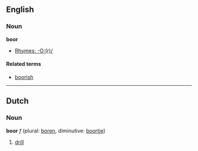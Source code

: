 ==English==
===Noun===
'''boor'''
*[[Rhymes:English:-O:(r)/|Rhymes: -O:(r)/]]

====Related terms====
*[[boorish]]

----

==Dutch==
===Noun===
'''boor''' ''f'' (plural: [[boren]], diminutive: [[boortje]])

# [[drill]]
{{msg:-ore}}